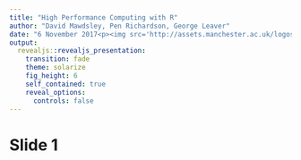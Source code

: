 ```yaml
---
title: "High Performance Computing with R"
author: "David Mawdsley, Pen Richardson, George Leaver"
date: "6 November 2017<p><img src='http://assets.manchester.ac.uk/logos/hi-res/TAB_UNI_MAIN_logo/White_backgrounds/TAB_col_white_background.png' style='border:0px solid black' width='50%'></p>"
output: 
  revealjs::revealjs_presentation:
    transition: fade
    theme: solarize
    fig_height: 6
    self_contained: true
    reveal_options:
      controls: false
---
```


# Slide 1

